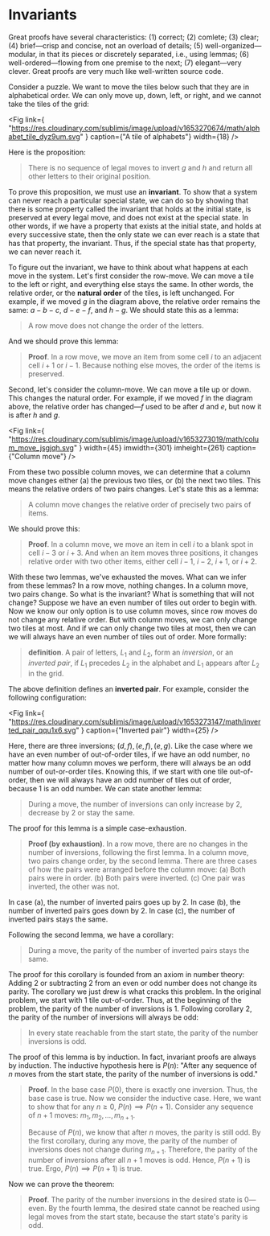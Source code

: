# Invariants

Great proofs have several characteristics: (1) correct; (2) comlete; (3)
clear; (4) brief—crisp and concise, not an overload of details; (5)
well-organized—modular, in that its pieces or discretely separated, i.e.,
using lemmas; (6) well-ordered—flowing from one premise to the next; (7)
elegant—very clever. Great proofs are very much like well-written source
code.

Consider a puzzle. We want to move the tiles below such that they are in
alphabetical order. We can only move up, down, left, or right, and we
cannot take the tiles of the grid:

<Fig
	link={
		"https://res.cloudinary.com/sublimis/image/upload/v1653270674/math/alphabet_tile_dyz9um.svg"
	}
	caption={"A tile of alphabets"}
	width={18}
/>

Here is the proposition:

> There is no sequence of legal moves to invert ${g}$ and ${h}$ and return
> all other letters to their original position.

To prove this proposition, we must use an **invariant**. To show that a
system can never reach a particular special state, we can do so by showing
that there is some property called the invariant that holds at the initial
state, is preserved at every legal move, and does not exist at the special
state. In other words, if we have a property that exists at the initial
state, and holds at every successive state, then the only state we can ever
reach is a state that has that property, the invariant. Thus, if the
special state has that property, we can never reach it.

To figure out the invariant, we have to think about what happens at each
move in the system. Let's first consider the row-move. We can move a tile
to the left or right, and everything else stays the same. In other words,
the relative order, or the **natural order** of the tiles, is left
unchanged. For example, if we moved ${g}$ in the diagram above, the
relative order remains the same: ${a-b-c,}$ ${d-e-f,}$ and ${h-g.}$ We
should state this as a lemma:

> A row move does not change the order of the letters.

And we should prove this lemma:

> **Proof**. In a row move, we move an item from some cell ${i}$ to an
> adjacent cell ${i+1}$ or ${i-1.}$ Because nothing else moves, the order
> of the items is preserved.

Second, let's consider the column-move. We can move a tile up or down. This
changes the natural order. For example, if we moved ${f}$ in the diagram
above, the relative order has changed—${f}$ used to be after ${d}$ and
${e,}$ but now it is after ${h}$ and ${g.}$

<Fig
	link={
		"https://res.cloudinary.com/sublimis/image/upload/v1653273019/math/colum_move_jsgjqh.svg"
	}
	width={45}
	imwidth={301}
	imheight={261}
	caption={"Column move"}
/>

From these two possible column moves, we can determine that a column move
changes either (a) the previous two tiles, or (b) the next two tiles. This
means the relative orders of two pairs changes. Let's state this as a
lemma:

> A column move changes the relative order of precisely two pairs of items.

We should prove this:

> **Proof**. In a column move, we move an item in cell ${i}$ to a blank
> spot in cell ${i - 3}$ or ${i + 3.}$ And when an item moves three
> positions, it changes relative order with two other items, either cell
> ${i - 1,}$ ${i - 2,}$ ${i + 1,}$ or ${i + 2.}$

With these two lemmas, we've exhausted the moves. What can we infer from
these lemmas? In a row move, nothing changes. In a column move, two pairs
change. So what is the invariant? What is something that will not change?
Suppose we have an even number of tiles out order to begin with. Now we
know our only option is to use column moves, since row moves do not change
any relative order. But with column moves, we can only change two tiles at
most. And if we can only change two tiles at most, then we can we will
always have an even number of tiles out of order. More formally:

> __definition__. A pair of letters, ${L_1}$ and ${L_2,}$ form an
> _inversion_, or an _inverted pair_, if ${L_1}$ precedes ${L_2}$ in the
> alphabet and ${L_1}$ appears after ${L_2}$ in the grid.

The above definition defines an **inverted pair**. For example, consider
the following configuration:

<Fig
	link={
		"https://res.cloudinary.com/sublimis/image/upload/v1653273147/math/inverted_pair_qqu1x6.svg"
	}
	caption={"Inverted pair"}
	width={25}
/>

Here, there are three inversions; ${(d, f), (e, f), (e, g).}$ Like the case
where we have an even number of out-of-order tiles, if we have an odd
number, no matter how many column moves we perform, there will always be an
odd number of out-or-order tiles. Knowing this, if we start with one tile
out-of-order, then we will always have an odd number of tiles out of order,
because 1 is an odd number. We can state another lemma:

> During a move, the number of inversions can only increase by 2, decrease
> by 2 or stay the same.

The proof for this lemma is a simple case-exhaustion.

> **Proof (by exhaustion)**. In a row move, there are no changes in the
> number of inversions, following the first lemma. In a column move, two
> pairs change order, by the second lemma. There are three cases of how the
> pairs were arranged before the column move: (a) Both pairs were in order.
> (b) Both pairs were inverted. (c) One pair was inverted, the other was
> not.

In case (a), the number of inverted pairs goes up by 2. In case (b), the
number of inverted pairs goes down by 2. In case (c), the number of
inverted pairs stays the same.

Following the second lemma, we have a corollary:

> During a move, the parity of the number of inverted pairs stays the same.

The proof for this corollary is founded from an axiom in number theory:
Adding 2 or subtracting 2 from an even or odd number does not change its
parity. The corollary we just drew is what cracks this problem. In the
original problem, we start with 1 tile out-of-order. Thus, at the beginning
of the problem, the parity of the number of inversions is 1. Following
corollary 2, the parity of the number of inversions will always be odd:

> In every state reachable from the start state, the parity of the number
> inversions is odd.

The proof of this lemma is by induction. In fact, invariant proofs are
always by induction. The inductive hypothesis here is ${P(n):}$ "After any
sequence of ${n}$ moves from the start state, the parity of the number of
inversions is odd."

> **Proof**. In the base case ${P(0),}$ there is exactly one inversion.
> Thus, the base case is true. Now we consider the inductive case. Here, we
> want to show that for any ${n \geq 0,}$ ${P(n) \implies P(n + 1).}$
> Consider any sequence of ${n+1}$ moves: ${m_1, m_2, \ldots, m_{n+1}.}$
>
> Because of ${P(n),}$ we know that after ${n}$ moves, the parity is still
> odd. By the first corollary, during any move, the parity of the number of
> inversions does not change during ${m_{n+1}.}$ Therefore, the parity of
> the number of inversions after all ${n+1}$ moves is odd. Hence,
> ${P(n+1)}$ is true. Ergo, ${P(n) \implies P(n+1)}$ is true.

Now we can prove the theorem:

> **Proof**. The parity of the number inversions in the desired state is
> ${0}$—even. By the fourth lemma, the desired state cannot be reached
> using legal moves from the start state, because the start state's parity
> is odd.
